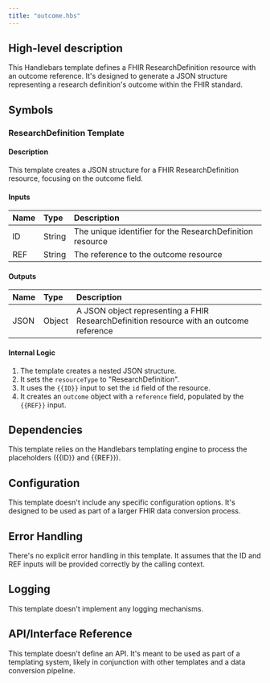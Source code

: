 ```yaml
---
title: "outcome.hbs"
---
```


## High-level description
This Handlebars template defines a FHIR ResearchDefinition resource with an outcome reference. It's designed to generate a JSON structure representing a research definition's outcome within the FHIR standard.

## Symbols

### ResearchDefinition Template
#### Description
This template creates a JSON structure for a FHIR ResearchDefinition resource, focusing on the outcome field.

#### Inputs
| Name | Type | Description |
|:-----|:-----|:------------|
| ID | String | The unique identifier for the ResearchDefinition resource |
| REF | String | The reference to the outcome resource |

#### Outputs
| Name | Type | Description |
|:-----|:-----|:------------|
| JSON | Object | A JSON object representing a FHIR ResearchDefinition resource with an outcome reference |

#### Internal Logic
1. The template creates a nested JSON structure.
2. It sets the `resourceType` to "ResearchDefinition".
3. It uses the `{{ID}}` input to set the `id` field of the resource.
4. It creates an `outcome` object with a `reference` field, populated by the `{{REF}}` input.

## Dependencies
This template relies on the Handlebars templating engine to process the placeholders ({{ID}} and {{REF}}).

## Configuration
This template doesn't include any specific configuration options. It's designed to be used as part of a larger FHIR data conversion process.

## Error Handling
There's no explicit error handling in this template. It assumes that the ID and REF inputs will be provided correctly by the calling context.

## Logging
This template doesn't implement any logging mechanisms.

## API/Interface Reference
This template doesn't define an API. It's meant to be used as part of a templating system, likely in conjunction with other templates and a data conversion pipeline.